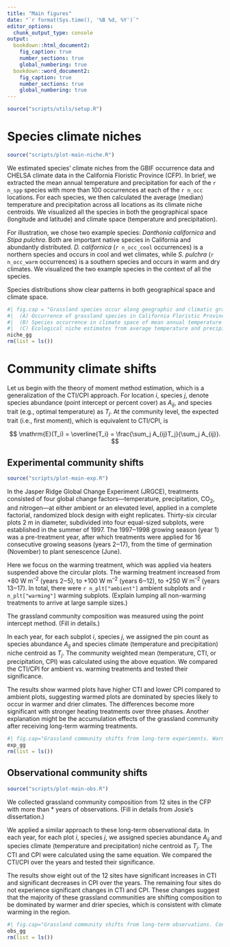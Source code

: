 ```yaml
---
title: "Main figures"
date: "`r format(Sys.time(), '%B %d, %Y')`"
editor_options: 
  chunk_output_type: console
output:
  bookdown::html_document2: 
    fig_caption: true
    number_sections: true
    global_numbering: true
  bookdown::word_document2: 
    fig_caption: true
    number_sections: true
    global_numbering: true
---
```


```r
source("scripts/utils/setup.R")
```

# Species climate niches

```r
source("scripts/plot-main-niche.R")
```

We estimated species' climate niches from the GBIF occurrence data and CHELSA climate data in the California Floristic Province (CFP). In brief, we extracted the mean annual temperature and precipitation for each of the `r n_spp` species with more than 100 occurrences at each of the `r n_occ` locations. For each species, we then calculated the average (median) temperature and precipitation across all locations as its climate niche centroids. We visualized all the species in both the geographical space (longitude and latitude) and climate space (temperature and precipitation).

For illustration, we chose two example species: *Danthonia californica* and *Stipa pulchra*. Both are important native species in California and abundantly distributed. *D. californica* (`r n_occ_cool` occurrences) is a northern species and occurs in cool and wet climates, while *S. pulchra* (`r n_occ_warm` occurrences) is a southern species and occurs in warm and dry climates. We visualized the two example species in the context of all the species.

Species distributions show clear patterns in both geographical space and climate space.

```r
#| fig.cap = "Grassland species occur along geographic and climatic gradients to estimate ecological niches.
#|  (A) Occurrence of grassland species in California Floristic Province, retrieved from the GBIF data (gray points), highlighting two example species *Danthonia californica* in the north (blue points) and *Stipa pulchra* in the south (red points).
#|  (B) Species occurrence in climate space of mean annual temperature (°C) and mean annual precipitation (mm), retrieved from the CHELSA data (gray), highlighting the same two example species *Danthonia californica* under cool and wet climates (blue) and *Stipa pulchra* under warm and dry climates (red).
#|  (C) Ecological niche estimates from average temperature and precipitation for each species (median ± standard error, gray), highlighting the two species (blue and red)."
niche_gg
rm(list = ls())
```

# Community climate shifts

Let us begin with the theory of moment method estimation, which is a generalization of the CTI/CPI approach. For location $i$, species $j$, denote species abundance (point intercept or percent cover) as $A_{ij}$, and species trait (e.g., optimal temperature) as $T_j$. At the community level, the expected trait (i.e., first moment), which is equivalent to CTI/CPI, is

$$
\mathrm{E}(T_i) = \overline{T_i} = \frac{\sum_j A_{ij}T_j}{\sum_j A_{ij}}.
$$

## Experimental community shifts

```r
source("scripts/plot-main-exp.R")
```

In the Jasper Ridge Global Change Experiment (JRGCE), treatments consisted of four global change factors---temperature, precipitation, CO~2~, and nitrogen---at either ambient or an elevated level, applied in a complete factorial, randomized block design with eight replicates. Thirty-six circular plots 2 m in diameter, subdivided into four equal-sized subplots, were established in the summer of 1997. The 1997‒1998 growing season (year 1) was a pre-treatment year, after which treatments were applied for 16 consecutive growing seasons (years 2‒17), from the time of germination (November) to plant senescence (June).

Here we focus on the warming treatment, which was applied via heaters suspended above the circular plots. The warming treatment increased from +80 W m^--2^ (years 2‒5), to +100 W m^--2^ (years 6‒12), to +250 W m^--2^ (years 13‒17). In total, there were `r n_plt["ambient"]` ambient subplots and `r n_plt["warming"]` warming subplots. (Explain lumping all non-warming treatments to arrive at large sample sizes.)

The grassland community composition was measured using the point intercept method. (Fill in details.)

In each year, for each subplot $i$, species $j$, we assigned the pin count as species abundance $A_{ij}$ and species climate (temperature and precipitation) niche centroid as $T_j$. The community weighted mean (temperature, CTI, or precipitation, CPI) was calculated using the above equation. We compared the CTI/CPI for ambient vs. warming treatments and tested their significance.

The results show warmed plots have higher CTI and lower CPI compared to ambient plots, suggesting warmed plots are dominated by species likely to occur in warmer and drier climates. The differences become more significant with stronger heating treatments over three phases. Another explanation might be the accumulation effects of the grassland community after receiving long-term warming treatments.

```r
#| fig.cap="Grassland community shifts from long-term experiments. Warming treatment causes communities to shift dominance to warmer (CTI, °C) and drier (CPI, mm) species in the Jasper Ridge Global Change Experiment (ambient plots in black, warming plots in red, background orange shades denote the pre-treatment year 1998, phase I heating +80 W m^–2^ in 1999-2002, phase II heating +100 W m^–2^ in 2003-2009, and phase III heating +250 W m^–2^ in 2010-2014, non-parametric two-sample Wilcoxon test, ns: *p* > 0.05, $*$: *p* ≤ 0.05, $**$: *p* ≤ 0.01, $***$: *p* ≤ 0.001)."
exp_gg
rm(list = ls())
```

## Observational community shifts

```r
source("scripts/plot-main-obs.R")
```

We collected grassland community composition from 12 sites in the CFP with more than \* years of observations. (Fill in details from Josie's dissertation.)

We applied a similar approach to these long-term observational data. In each year, for each plot $i$, species $j$, we assigned species abundance $A_{ij}$ and species climate (temperature and precipitation) niche centroid as $T_j$. The CTI and CPI were calculated using the same equation. We compared the CTI/CPI over the years and tested their significance.

The results show eight out of the 12 sites have significant increases in CTI and significant decreases in CPI over the years. The remaining four sites do not experience significant changes in CTI and CPI. These changes suggest that the majority of these grassland communities are shifting composition to be dominated by warmer and drier species, which is consistent with climate warming in the region.

```r
#| fig.cap="Grassland community shifts from long-term observations. Consistent with climate warming and drying, grassland communities shift dominance to warmer (increasing CTI) and drier (decreasing CPI) species in 12 long-term observational sites across the California Floristic Province (red trend lines by linear regression, significant slopes by *t*-test, *p* < 0.05)."
obs_gg
rm(list = ls())
```
